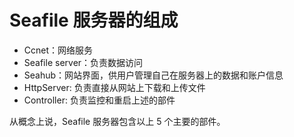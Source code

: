 = Seafile 服务器的组成 =

* Ccnet：网络服务
* Seafile server：负责数据访问
* Seahub：网站界面，供用户管理自己在服务器上的数据和账户信息
* HttpServer: 负责直接从网站上下载和上传文件
* Controller: 负责监控和重启上述的部件

从概念上说，Seafile 服务器包含以上 5 个主要的部件。
